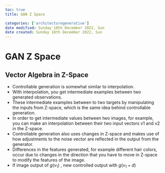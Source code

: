 ```yaml
---
toc: true
title: GAN Z Space

categories: ['architecturegenerative']
date modified: Sunday 18th December 2022, Sun
date created: Sunday 18th December 2022, Sun
---
```


# GAN Z Space

## Vector Algebra in Z-Space
- Controllable generation is somewhat similar to interpolation.
- With interpolation, you get intermediate examples between two generated observations.
- These intermediate examples between to two targets by manipulating the inputs from Z-space, which is the same idea behind controllable generation.
- In order to get intermediate values between two images, for example, you can make an interpolation between their two input vectors v1 and v2 in the Z-space.
- Controllable generation also uses changes in Z-space and makes use of how adjustments to the noise vector are reflected in the output from the generator.
-  Differences in the features generated, for example different hair colors, occur due to changes in the direction that you have to move in Z-space to modify the features of the image.
- If image output of $g(v_{1})$ , new controlled output with $g(v_{1}+d)$



